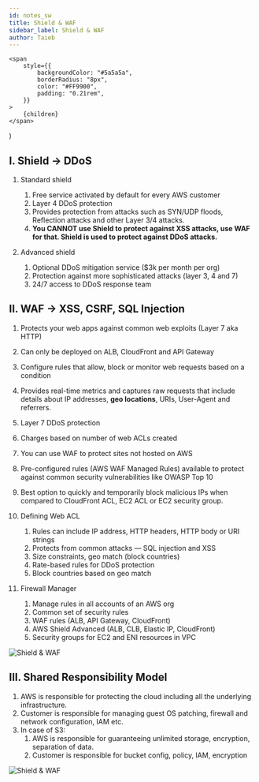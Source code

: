 ```yaml
---
id: notes_sw
title: Shield & WAF
sidebar_label: Shield & WAF
author: Taieb
---
```


	<span
		style={{
			backgroundColor: "#5a5a5a",
			borderRadius: "8px",
			color: "#FF9900",
			padding: "0.21rem",
		}}
	>
		{children}
	</span>
)

<!-- ![Example](../src/media/cexample.png) -->


## I. Shield → DDoS

1. Standard shield
    1. Free service activated by default for every AWS customer
    2. Layer 4 DDoS protection
    3. Provides protection from attacks such as SYN/UDP floods, Reflection attacks and other Layer 3/4 attacks.
    4. **You CANNOT use Shield to protect against XSS attacks, use WAF for that. Shield is used to protect against DDoS attacks.**

2. Advanced shield
    1. Optional DDoS mitigation service ($3k per month per org)
    2. Protection against more sophisticated attacks (layer 3, 4 and 7)
    3. 24/7 access to DDoS response team

## II. WAF → XSS, CSRF, SQL Injection

1. Protects your web apps against common web exploits (Layer 7 aka HTTP)
2. <Quote>Can only be deployed on ALB, CloudFront and API Gateway</Quote>
3. <Quote>Configure rules that allow, block or monitor web requests based on a condition</Quote>
4. Provides real-time metrics and captures raw requests that include details about IP addresses, **geo locations**, URIs, User-Agent and referrers.
5. Layer 7 DDoS protection
6. Charges based on number of web ACLs created
7. You can use WAF to protect sites not hosted on AWS
8. Pre-configured rules (AWS WAF Managed Rules) available to protect against common security vulnerabilities like OWASP Top 10
9. <Quote>Best option to quickly and temporarily block malicious IPs when compared to CloudFront ACL, EC2 ACL or EC2 security group.</Quote>
10. Defining Web ACL
    1. Rules can include IP address, HTTP headers, HTTP body or URI strings
    2. Protects from common attacks — SQL injection and XSS
    3. Size constraints, geo match (block countries)
    4. Rate-based rules for DDoS protection
    5. Block countries based on geo match

11. Firewall Manager
    1. Manage rules in all accounts of an AWS org
    2. Common set of security rules
    3. WAF rules (ALB, API Gateway, CloudFront)
    4. AWS Shield Advanced (ALB, CLB, Elastic IP, CloudFront)
    5. Security groups for EC2 and ENI resources in VPC 

![Shield & WAF](../src/media/sw.png)

## III. Shared Responsibility Model

1. AWS is responsible for protecting the cloud including all the underlying infrastructure.
2. <Quote>Customer is responsible for managing guest OS patching, firewall and network configuration, IAM etc.</Quote>
3. In case of S3:
    1. AWS is responsible for guaranteeing unlimited storage, encryption, separation of data.
    2. Customer is responsible for bucket config, policy, IAM, encryption

![Shield & WAF](../src/media/sw1.png)

